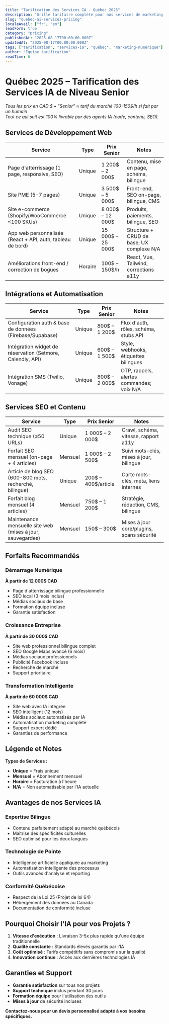 ---
title: "Tarification des Services IA - Québec 2025"
description: "Grille tarifaire complète pour nos services de marketing numérique alimentés par l'IA, adaptée au marché québécois avec expertise bilingue."
slug: "quebec-ai-services-pricing"
localeAvail: ["fr", "en"]
leadForm: true
category: "pricing"
publishedAt: "2025-08-17T00:00:00.000Z"
updatedAt: "2025-08-17T00:00:00.000Z"
tags: ["tarification", "services-ia", "québec", "marketing-numérique"]
author: "Équipe tarification"
readTime: 6
---

# Québec 2025 – Tarification des Services IA de Niveau Senior

*Tous les prix en CAD $ • "Senior" ≈ tarif du marché 100-150$/h si fait par un humain*  
*Tout ce qui suit est 100% livrable par des agents IA (code, contenu, SEO).*

## Services de Développement Web

| Service | Type | Prix Senior | Notes |
|---|---|---|---|
| Page d'atterrissage (1 page, responsive, SEO) | Unique | 1 200$ – 2 000$ | Contenu, mise en page, schéma, bilingue |
| Site PME (5-7 pages) | Unique | 3 500$ – 5 000$ | Front-end, SEO on-page, bilingue, CMS |
| Site e-commerce (Shopify/WooCommerce ≤100 SKUs) | Unique | 8 000$ – 12 000$ | Produits, paiements, bilingue, SEO |
| App web personnalisée (React + API, auth, tableau de bord) | Unique | 15 000$ – 25 000$ | Structure + CRUD de base; UX complexe N/A |
| Améliorations front-end / correction de bogues | Horaire | 100$ – 150$/h | React, Vue, Tailwind, corrections a11y |

## Intégrations et Automatisation

| Service | Type | Prix Senior | Notes |
|---|---|---|---|
| Configuration auth & base de données (Firebase/Supabase) | Unique | 800$ – 1 200$ | Flux d'auth, rôles, schéma, stubs API |
| Intégration widget de réservation (Setmore, Calendly, API) | Unique | 600$ – 1 500$ | Style, webhooks, étiquettes bilingues |
| Intégration SMS (Twilio, Vonage) | Unique | 800$ – 2 000$ | OTP, rappels, alertes commandes; voix N/A |

## Services SEO et Contenu

| Service | Type | Prix Senior | Notes |
|---|---|---|---|
| Audit SEO technique (≤50 URLs) | Unique | 1 000$ – 2 000$ | Crawl, schéma, vitesse, rapport a11y |
| Forfait SEO mensuel (on-page + 4 articles) | Mensuel | 1 000$ – 2 500$ | Suivi mots-clés, mises à jour, bilingue |
| Article de blog SEO (600-800 mots, recherché, bilingue) | Unique | 200$ – 400$/article | Carte mots-clés, méta, liens internes |
| Forfait blog mensuel (4 articles) | Mensuel | 750$ – 1 200$ | Stratégie, rédaction, CMS, bilingue |
| Maintenance mensuelle site web (mises à jour, sauvegardes) | Mensuel | 150$ – 300$ | Mises à jour core/plugins, scans sécurité |

## Forfaits Recommandés

### Démarrage Numérique
**À partir de 12 000$ CAD**
- Page d'atterrissage bilingue professionnelle
- SEO local (3 mois inclus)
- Médias sociaux de base
- Formation équipe incluse
- Garantie satisfaction

### Croissance Entreprise
**À partir de 30 000$ CAD**
- Site web professionnel bilingue complet
- SEO Google Maps avancé (6 mois)
- Médias sociaux professionnels
- Publicité Facebook incluse
- Recherche de marché
- Support prioritaire

### Transformation Intelligente
**À partir de 60 000$ CAD**
- Site web avec IA intégrée
- SEO intelligent (12 mois)
- Médias sociaux automatisés par IA
- Automatisation marketing complète
- Support expert dédié
- Garanties de performance

## Légende et Notes

**Types de Services :**
- **Unique** = Frais unique
- **Mensuel** = Abonnement mensuel
- **Horaire** = Facturation à l'heure
- **N/A** = Non automatisable par l'IA actuelle

## Avantages de nos Services IA

### Expertise Bilingue
- Contenu parfaitement adapté au marché québécois
- Maîtrise des spécificités culturelles
- SEO optimisé pour les deux langues

### Technologie de Pointe
- Intelligence artificielle appliquée au marketing
- Automatisation intelligente des processus
- Outils avancés d'analyse et reporting

### Conformité Québécoise
- Respect de la Loi 25 (Projet de loi 64)
- Hébergement des données au Canada
- Documentation de conformité incluse

## Pourquoi Choisir l'IA pour vos Projets ?

1. **Vitesse d'exécution** : Livraison 3-5x plus rapide qu'une équipe traditionnelle
2. **Qualité constante** : Standards élevés garantis par l'IA
3. **Coût optimisé** : Tarifs compétitifs sans compromis sur la qualité
4. **Innovation continue** : Accès aux dernières technologies IA

## Garanties et Support

- **Garantie satisfaction** sur tous nos projets
- **Support technique** inclus pendant 30 jours
- **Formation équipe** pour l'utilisation des outils
- **Mises à jour** de sécurité incluses

**Contactez-nous pour un devis personnalisé adapté à vos besoins spécifiques.**
